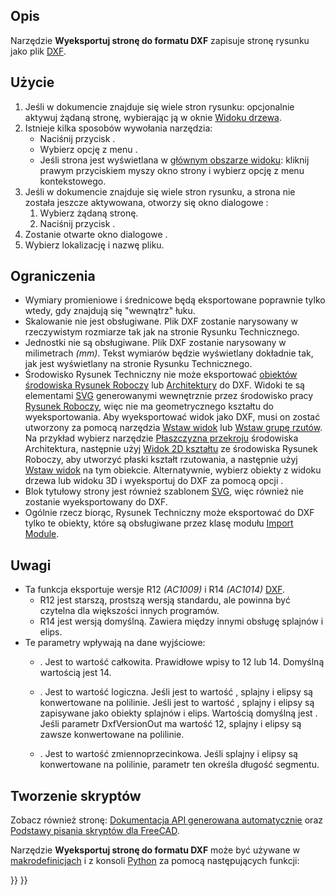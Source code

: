 <languages/>

{{Docnav/pl
|[[TechDraw_ExportPageSVG/pl|Wyeksportuj stronę do formatu SVG]]
|[[TechDraw_View/pl|Wstaw widok]]
|[[TechDraw_Workbench/pl|środowisko pracy Rysunek Techniczny]]
|IconL=TechDraw_ExportPageSVG.svg
|IconR=TechDraw_View.svg
|IconC=Workbench_TechDraw.svg
}}

{{GuiCommand/pl
|Name=TechDraw ExportPageDXF
|Name/pl=Rysunek Techniczny: Wyeksportuj stronę do formatu DXF
|MenuLocation=Rysunek Techniczny → Strona → Wyeksportuj stronę do formatu DXF
|Workbenches=[[TechDraw_Workbench/pl|Rysunek Techniczny]]
|Version=0.18
|SeeAlso=[[TechDraw_ExportPageSVG/pl|Wyeksportuj stronę do formatu SVG]], [[Draft_DXF/pl|DXF]]
}}

<span id="Description"></span>
==Opis==

Narzędzie '''Wyeksportuj stronę do formatu DXF''' zapisuje stronę rysunku jako plik [[DXF/pl|DXF]].

<span id="Usage"></span>
==Użycie==

# Jeśli w dokumencie znajduje się wiele stron rysunku: opcjonalnie aktywuj żądaną stronę, wybierając ją w oknie [[Tree_view/pl|Widoku drzewa]].
# Istnieje kilka sposobów wywołania narzędzia:
#* Naciśnij przycisk {{Button|[[Image:TechDraw_ExportPageDXF.svg|16px]] Wyeksportuj stronę do formatu DXF}}.
#* Wybierz opcję z menu {{MenuCommand|Rysunek Techniczny → Strona → [[Image:TechDraw_ExportPageDXF.svg|16px]] Wyeksportuj stronę do formatu DXF}}.
#* Jeśli strona jest wyświetlana w [[Main_view_area/pl|głównym obszarze widoku]]: kliknij prawym przyciskiem myszy okno strony i wybierz opcję {{MenuCommand|Eksportuj do formatu DXF}} z menu kontekstowego.
# Jeśli w dokumencie znajduje się wiele stron rysunku, a strona nie została jeszcze aktywowana, otworzy się okno dialogowe {{MenuCommand|Wybór strony}}:
## Wybierz żądaną stronę.
## Naciśnij przycisk {{Button|OK}}.
# Zostanie otwarte okno dialogowe {{MenuCommand|Eksportuj stronę do formatu DXF}}.
# Wybierz lokalizację i nazwę pliku.

<span id="Limitations"></span>
==Ograniczenia==

* Wymiary promieniowe i średnicowe będą eksportowane poprawnie tylko wtedy, gdy znajdują się "wewnątrz" łuku.
* Skalowanie nie jest obsługiwane. Plik DXF zostanie narysowany w rzeczywistym rozmiarze tak jak na stronie Rysunku Technicznego.
* Jednostki nie są obsługiwane. Plik DXF zostanie narysowany w milimetrach ''(mm)''. Tekst wymiarów będzie wyświetlany dokładnie tak, jak jest wyświetlany na stronie Rysunku Technicznego.
* Środowisko Rysunek Techniczny nie może eksportować [[TechDraw_DraftView/pl|obiektów środowiska Rysunek Roboczy]] lub [[TechDraw_ArchView/pl|Architektury]] do DXF. Widoki te są elementami [[SVG/pl|SVG]] generowanymi wewnętrznie przez środowisko pracy [[Draft_Workbench/pl|Rysunek Roboczy]], więc nie ma geometrycznego kształtu do wyeksportowania. Aby wyeksportować widok jako DXF, musi on zostać utworzony za pomocą narzędzia [[TechDraw_View/pl|Wstaw widok]] lub [[TechDraw_ProjectionGroup/pl|Wstaw grupę rzutów]]. Na przykład wybierz narzędzie [[Arch_SectionPlane/pl|Płaszczyzna przekroju]] środowiska Architektura, następnie użyj [[Draft_Shape2DView/pl|Widok 2D kształtu]] ze środowiska Rysunek Roboczy, aby utworzyć płaski kształt rzutowania, a następnie użyj [[TechDraw_View/pl|Wstaw widok]] na tym obiekcie. Alternatywnie, wybierz obiekty z widoku drzewa lub widoku 3D i wyeksportuj do DXF za pomocą opcji {{MenuCommand|Plik → [[Std_Export/pl|Eksport]]}}.
* Blok tytułowy strony jest również szablonem [[SVG/pl|SVG]], więc również nie zostanie wyeksportowany do DXF.
* Ogólnie rzecz biorąc, Rysunek Techniczny może eksportować do DXF tylko te obiekty, które są obsługiwane przez klasę {{Incode|Import::ImpExpDxfWrite}} modułu [[Draft_DXF/pl|Import Module]].

<span id="Notes"></span>
==Uwagi==

* Ta funkcja eksportuje wersje R12 ''(AC1009)'' i R14 ''(AC1014)'' [[DXF/pl|DXF]].
** R12 jest starszą, prostszą wersją standardu, ale powinna być czytelna dla większości innych programów.
** R14 jest wersją domyślną.  Zawiera między innymi obsługę splajnów i elips.
* Te parametry wpływają na dane wyjściowe:
** {{MenuCommand|Przybory → Edycja parametrów → BaseApp/Preferencje/Mod/Import → DxfVersionOut}}. Jest to wartość całkowita. Prawidłowe wpisy to 12 lub 14. Domyślną wartością jest 14.
** {{MenuCommand|Przybory → Edycja parametrów → BaseApp/Preferencje/Mod/Import → DiscretizeEllipses}}. Jest to wartość logiczna. Jeśli jest to wartość {{TRUE/pl}}, splajny i elipsy są konwertowane na polilinie. Jeśli jest to wartość {{FALSE/pl}}, splajny i elipsy są zapisywane jako obiekty splajnów i elips. Wartością domyślną jest {{FALSE/pl}}. Jeśli parametr DxfVersionOut ma wartość 12, splajny i elipsy są zawsze konwertowane na polilinie.
** {{MenuCommand|Przybory → Edycja parametrów → BaseApp/Preferencje/Mod/Import → maxsegmentlength}}. Jest to wartość zmiennoprzecinkowa. Jeśli splajny i elipsy są konwertowane na polilinie, parametr ten określa długość segmentu.

<span id="Scripting"></span>
==Tworzenie skryptów==

Zobacz również stronę: [https://freecad.github.io/SourceDoc/ Dokumentacja API generowana automatycznie] oraz [[FreeCAD_Scripting_Basics/pl|Podstawy pisania skryptów dla FreeCAD]].

Narzędzie '''Wyeksportuj stronę do formatu DXF''' może być używane w [[Macros/pl|makrodefinicjach]] i z konsoli [[Python/pl|Python]] za pomocą następujących funkcji:

{{Code|code=
TechDraw.writeDXFPage(page,filename)
}}


{{Docnav/pl
|[[TechDraw_ExportPageSVG/pl|Wyeksportuj stronę do formatu SVG]]
|[[TechDraw_View/pl|Wstaw widok]]
|[[TechDraw_Workbench/pl|środowisko pracy Rysunek Techniczny]]
|IconL=TechDraw_ExportPageSVG.svg
|IconR=TechDraw_View.svg
|IconC=Workbench_TechDraw.svg
}}

{{TechDraw_Tools_navi{{#translation:}}}}
{{Userdocnavi{{#translation:}}}}